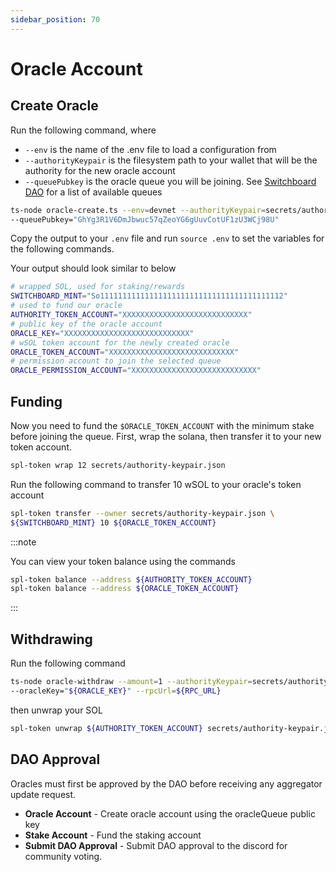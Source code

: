 ```yaml
---
sidebar_position: 70
---
```


# Oracle Account

## Create Oracle

Run the following command, where

- `--env` is the name of the .env file to load a configuration from
- `--authorityKeypair` is the filesystem path to your wallet that will be the authority for the new oracle account
- `--queuePubkey` is the oracle queue you will be joining. See [Switchboard DAO](../dao) for a list of available queues

```bash
ts-node oracle-create.ts --env=devnet --authorityKeypair=secrets/authority-keypair.json \
--queuePubkey="GhYg3R1V6DmJbwuc57qZeoYG6gUuvCotUF1zU3WCj98U"
```

Copy the output to your `.env` file and run `source .env` to set the variables for the following commands.

Your output should look similar to below

```bash env
# wrapped SOL, used for staking/rewards
SWITCHBOARD_MINT="So11111111111111111111111111111111111111112"
# used to fund our oracle
AUTHORITY_TOKEN_ACCOUNT="XXXXXXXXXXXXXXXXXXXXXXXXXXXX"
# public key of the oracle account
ORACLE_KEY="XXXXXXXXXXXXXXXXXXXXXXXXXXXX"
# wSOL token account for the newly created oracle
ORACLE_TOKEN_ACCOUNT="XXXXXXXXXXXXXXXXXXXXXXXXXXXX"
# permission account to join the selected queue
ORACLE_PERMISSION_ACCOUNT="XXXXXXXXXXXXXXXXXXXXXXXXXXXX"
```

## Funding

Now you need to fund the `$ORACLE_TOKEN_ACCOUNT` with the minimum stake before joining the queue. First, wrap the solana, then transfer it to your new token account.

```bash
spl-token wrap 12 secrets/authority-keypair.json
```

Run the following command to transfer 10 wSOL to your oracle's token account

```bash
spl-token transfer --owner secrets/authority-keypair.json \
${SWITCHBOARD_MINT} 10 ${ORACLE_TOKEN_ACCOUNT}
```

:::note

You can view your token balance using the commands

```bash
spl-token balance --address ${AUTHORITY_TOKEN_ACCOUNT}
spl-token balance --address ${ORACLE_TOKEN_ACCOUNT}
```

:::

## Withdrawing

Run the following command

```bash
ts-node oracle-withdraw --amount=1 --authorityKeypair=secrets/authority-keypair.json \
--oracleKey="${ORACLE_KEY}" --rpcUrl=${RPC_URL}
```

then unwrap your SOL

```bash
spl-token unwrap ${AUTHORITY_TOKEN_ACCOUNT} secrets/authority-keypair.json
```

## DAO Approval

Oracles must first be approved by the DAO before receiving any aggregator update request.

- **Oracle Account** - Create oracle account using the oracleQueue public key
- **Stake Account** - Fund the staking account
- **Submit DAO Approval** - Submit DAO approval to the discord for community voting.


<!-- TO DO: Update this with activities like create oracle account, stake , etc-->

<MarkdownImage img="/img/adding_new_oracles.png" unstyled />
